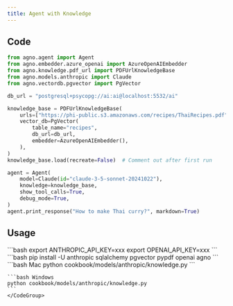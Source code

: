 ```yaml
---
title: Agent with Knowledge
---
```


## Code

```python cookbook/models/anthropic/knowledge.py
from agno.agent import Agent
from agno.embedder.azure_openai import AzureOpenAIEmbedder
from agno.knowledge.pdf_url import PDFUrlKnowledgeBase
from agno.models.anthropic import Claude
from agno.vectordb.pgvector import PgVector

db_url = "postgresql+psycopg://ai:ai@localhost:5532/ai"

knowledge_base = PDFUrlKnowledgeBase(
    urls=["https://phi-public.s3.amazonaws.com/recipes/ThaiRecipes.pdf"],
    vector_db=PgVector(
        table_name="recipes",
        db_url=db_url,
        embedder=AzureOpenAIEmbedder(),
    ),
)
knowledge_base.load(recreate=False)  # Comment out after first run

agent = Agent(
    model=Claude(id="claude-3-5-sonnet-20241022"),
    knowledge=knowledge_base,
    show_tool_calls=True,
    debug_mode=True,
)
agent.print_response("How to make Thai curry?", markdown=True)
```

## Usage

<Steps>
  <Snippet file="create-venv-step.mdx" />

  <Step title="Set your API keys">
    ```bash
    export ANTHROPIC_API_KEY=xxx
    export OPENAI_API_KEY=xxx
    ```
  </Step>

  <Step title="Install libraries">
    ```bash
    pip install -U anthropic sqlalchemy pgvector pypdf openai agno
    ```
  </Step>

  <Step title="Run Agent">
    <CodeGroup>
    ```bash Mac
    python cookbook/models/anthropic/knowledge.py
    ```

    ```bash Windows
    python cookbook/models/anthropic/knowledge.py
    ```
    </CodeGroup>
  </Step>
</Steps>